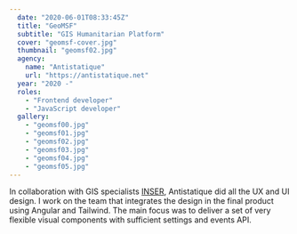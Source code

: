```yaml
---
  date: "2020-06-01T08:33:45Z"
  title: "GeoMSF"
  subtitle: "GIS Humanitarian Platform"
  cover: "geomsf-cover.jpg"
  thumbnail: "geomsf02.jpg"
  agency:
    name: "Antistatique"
    url: "https://antistatique.net"
  year: "2020 -"
  roles:
    - "Frontend developer"
    - "JavaScript developer"
  gallery:
    - "geomsf00.jpg"
    - "geomsf01.jpg"
    - "geomsf02.jpg"
    - "geomsf03.jpg"
    - "geomsf04.jpg"
    - "geomsf05.jpg"
---
```


In collaboration with GIS specialists [INSER](https://www.inser.ch/), Antistatique did all the UX and UI design. I work on the team that integrates the design in the final product using Angular and Tailwind. The main focus was to deliver a set of very flexible visual components with sufficient settings and events API.
